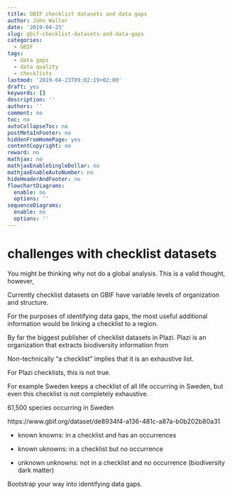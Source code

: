 ```yaml
---
title: GBIF checklist datasets and data gaps
author: John Waller
date: '2019-04-23'
slug: gbif-checklist-datasets-and-data-gaps
categories:
  - GBIF
tags:
  - data gaps
  - data quality
  - checklists
lastmod: '2019-04-23T09:02:19+02:00'
draft: yes
keywords: []
description: ''
authors: ''
comment: no
toc: no
autoCollapseToc: no
postMetaInFooter: no
hiddenFromHomePage: yes
contentCopyright: no
reward: no
mathjax: no
mathjaxEnableSingleDollar: no
mathjaxEnableAutoNumber: no
hideHeaderAndFooter: no
flowchartDiagrams:
  enable: no
  options: ''
sequenceDiagrams:
  enable: no
  options: ''
---
```



# challenges with checklist datasets 

You might be thinking why not do a global analysis. This is a valid thought, however, 

Currently checklist datasets on GBIF have variable levels of organization and structure. 

For the purposes of identifying data gaps, the most useful additional information would be linking a checklist to a region. 

By far the biggest publisher of checklist datasets in Plazi. Plazi is an organization that extracts biodiversity information from 

Non-technically "a checklist" implies that it is an exhaustive list. 

For Plazi checklists, this is not true. 

For example Sweden keeps a checklist of all life occurring in Sweden, but even this checklist is not completely exhaustive. 

61,500 species occurring in Sweden

https://www.gbif.org/dataset/de8934f4-a136-481c-a87a-b0b202b80a31


* known knowns: in a checklist and has an occurrences 
* known uknowns: in a checklist but no occurrence

* unknown unknowns: not in a checklist and no occurrence (biodiversity dark matter)

Bootstrap your way into identifying data gaps. 

<!--more-->
